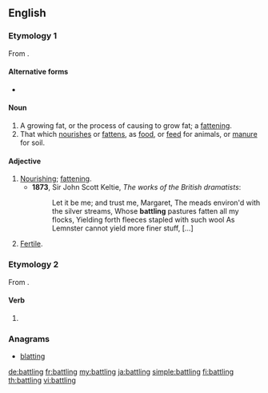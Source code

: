 ==English==

===Etymology 1===
From {{term|battle||to nourish, feed|lang=en}}.

====Alternative forms====
* {{l/en|batteling}}

====Noun====
{{en-noun}}

# A growing fat, or the process of causing to grow fat; a [[fattening]].
# That which [[nourish]]es or [[fatten]]s, as [[food]], or [[feed]] for animals, or [[manure]] for soil.

====Adjective====
{{en-adj}}

# [[nourishing|Nourishing]]; [[fattening]].
#* '''1873''', Sir John Scott Keltie, ''The works of the British dramatists'':
#*: Let it be me; and trust me, Margaret, The meads environ'd with the silver streams, Whose '''battling''' pastures fatten all my flocks, Yielding forth fleeces stapled with such wool As Lemnster cannot yield more finer stuff, [...]
# [[fertile|Fertile]].

===Etymology 2===
From {{term|battle|lang=en}}.

====Verb====
{{head|en|present participle}}

# {{present participle of|battle|lang=en|nocat=1}}

===Anagrams===
* [[blatting#English|blatting]]

[[de:battling]]
[[fr:battling]]
[[my:battling]]
[[ja:battling]]
[[simple:battling]]
[[fi:battling]]
[[th:battling]]
[[vi:battling]]
